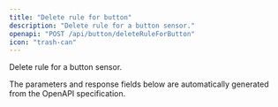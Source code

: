 ```yaml
---
title: "Delete rule for button"
description: "Delete rule for a button sensor."
openapi: "POST /api/button/deleteRuleForButton"
icon: "trash-can"
---
```


Delete rule for a button sensor.

<Note>
The parameters and response fields below are automatically generated from the OpenAPI specification.
</Note>
